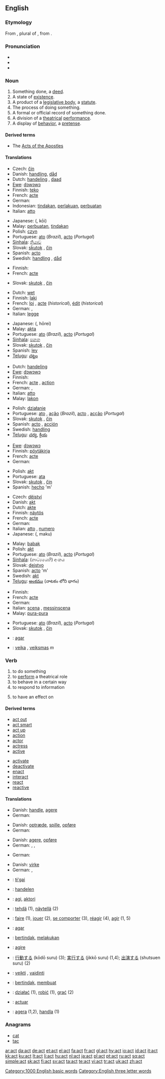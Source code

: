 {{see|ACT}}
{{wikipedia}}
==English==

===Etymology===
From {{L.}} {{term|acta#Latin|ācta|register of events}}, plural of {{term|actum|āctum|decree, law}}, from {{term|ago#Latin|agō|put in motion}}.

===Pronunciation===
* {{IPA|/ækt/}}
* {{audio|en-us-act.ogg|Audio (US)}}
* {{rhymes|ækt}}

===Noun===
{{en-noun}}

# Something done, a [[deed]].
# A state of [[existence]].
# A product of a [[legislative body]], a [[statute]].
# The process of doing something.
# A formal or official record of something done.
# A division of a [[theatrical]] [[performance]].
# A display of [[behavior]], a [[pretense]].

====Derived terms====
* The [[Acts of the Apostles]]

====Translations====
{{trans-top|deed}}
* Czech: [[čin]] {{m}}
* Danish: [[handling]], [[dåd]]
* Dutch: [[handeling]] {{f}}, [[daad]]
* [[Ewe]]: [[dɔwɔwɔ]]
* Finnish: [[teko]]
* French: [[acte]] {{m}}
* German: {{t+|de|Handlung|f}}
* Indonesian: [[tindak|tindakan]], [[laku|perlakuan]], [[buat|perbuatan]]
* Italian: [[atto]] {{m}}
{{trans-mid}}
* Japanese: {{Jpan|[[行為]]}} ({{Jpan|[[こうい]]}}, kōi)
* Malay: [[buat|perbuatan]], [[tindak|tindakan]]
* Polish: [[czyn]]
* Portuguese: [[ato]] {{m}} (''Brazil''), [[acto]] {{m}} (''Portugal'')
* [[Sinhala]]: [[ක්‍රියාව]] {{n}}
* Slovak: [[skutok]] {{m}}, [[čin]] {{m}}
* Spanish: [[acto]] {{m}}
* Swedish: [[handling]] {{c}}, [[dåd]] {{n}}
{{trans-bottom}}

{{trans-top|state of existence}}
* Finnish: {{t|fi|olemassaolo}}
* French: [[acte]] {{m}}
{{trans-mid}}
* Slovak: [[skutok]] {{m}}, [[čin]] {{m}}
{{trans-bottom}}

{{trans-top|statute}}
* Dutch: [[wet]]
* Finnish: [[laki]]
* French: [[loi]] {{f}}, [[acte]] {{m}}(''historical''), [[édit]] {{m}} (''historical'')
* German: {{t+|de|Gesetz|n}}, {{t+|de|Rechtsgeschäft|n}}
* Italian: [[legge]] {{f}}
{{trans-mid}}
* Japanese: {{Jpan|[[法令]]}} ({{Jpan|[[ほうれい]]}}, hōrei)
* Malay: [[akta]]
* Portuguese: [[ato]] {{m}} (''Brazil''), [[acto]] {{m}} (''Portugal'')
* [[Sinhala]]: [[පනත]] {{n}}
* Slovak: [[skutok]] {{m}}, [[čin]] {{m}}
* Spanish: [[ley]] {{f}}
* [[Telugu]]: [[చట్టం]]
{{trans-bottom}}

{{trans-top|process of doing}}
* Dutch: [[handeling]] {{f}}
* [[Ewe]]: [[dɔwɔwɔ]]
* Finnish: {{t|fi|tekeminen}}
* French: [[acte]] {{m}}, [[action]] {{f}}
* German: {{t+|de|Akt|m}}, {{t+|de|Handlung|f}}
* Italian: [[atto]] {{m}}
* Malay: [[lakon]]
{{trans-mid}}
* Polish: [[działanie]]
* Portuguese: [[ato]] {{m}}, [[ação]] {{f}} (''Brazil''), [[acto]] {{m}}, [[acção]] {{f}}(''Portugal'')
* Slovak: [[skutok]] {{m}}, [[čin]] {{m}}
* Spanish: [[acto]] {{m}}, [[acción]] {{f}}
* Swedish: [[handling]] {{c}}
* [[Telugu]]: [[చర్య]], [[క్రియ]]
{{trans-bottom}}

{{trans-top|formal record of something done}}
* [[Ewe]]: [[dɔwɔwɔ]]
* Finnish: [[pöytäkirja]]
* French: [[acte]] {{m}}
* German: {{t+|de|Akte|f}}
{{trans-mid}}
* Polish: [[akt]]
* Portuguese: [[ata]] {{f}}
* Slovak: [[skutok]] {{m}}, [[čin]] {{m}}
* Spanish: [[hecho]] 'm'
{{trans-bottom}}

{{trans-top|division of theatrical performance}}
* Czech: [[dějství]] {{n}}
* Danish: [[akt]]
* Dutch: [[akte]]
* Finnish: [[näytös]]
* French: [[acte]] {{m}}
* German: {{t+|de|Akt|m}}
* Italian: [[atto]] {{m}}, [[numero]] {{m}}
* Japanese: {{Jpan|[[幕]]}} ({{Jpan|[[まく]]}}, maku)
{{trans-mid}}
* Malay: [[babak]]
* Polish: [[akt]]
* Portuguese: [[ato]] {{m}} (''Brazil''), [[acto]] {{m}} (''Portugal'')
* [[Sinhala]]: (නාට්‍යයෙහි) අංකය {{n}}
* Slovak: [[dejstvo]] {{n}}
* Spanish: [[acto]] 'm'
* Swedish: [[akt#Swedish|akt]]
* [[Telugu]]: [[అంకము]] (నాటకం లోని భాగం)
{{trans-bottom}}

{{trans-top|display of behaviour}}
* Finnish: {{t|fi|näytös}}
* French: [[acte]] {{m}}
* German: {{t+|de|Spiel|n}}
* Italian: [[scena]] {{f}}, [[messinscena]] {{f}}
* Malay: [[pura|pura-pura]]
{{trans-mid}}
* Portuguese: [[ato]] {{m}} (''Brazil''), [[acto]] {{m}} (''Portugal'')
* Slovak: [[skutok]] {{m}}, [[čin]] {{m}}
{{trans-bottom}}

{{checktrans-top}}
* {{ttbc|Ido}}: [[agar]]
* {{ttbc|Lithuanian}}: [[veika]] {{f}}, [[veiksmas]] ''m''
{{trans-bottom}}

===Verb===
{{en-verb}}

# to do something
# to [[perform]] a theatrical role
# to behave in a certain way
# to respond to information
# {{chemistry}} to have an effect on

====Derived terms====
{{top2}}
* [[act out]]
* [[act smart]]
* [[act up]]
* [[action]]
* [[actor]]
* [[actress]]
* [[active]]
{{mid2}}
* [[activate]]
* [[deactivate]]
* [[enact]]
* [[interact]]
* [[react]]
* [[reactive]]
{{bottom}}

====Translations====
{{trans-top|to do something}}
* Danish: [[handle]], [[agere]]
* German: {{t+|de|handeln}}
{{trans-mid}}
{{trans-bottom}}

{{trans-top|to perform a theatrical role}}
* Danish: [[optræde]], [[spille]], [[opføre]]
* German: {{t+|de|spielen}}
{{trans-mid}}
{{trans-bottom}}

{{trans-top|to behave in a certain way}}
* Danish: [[agere]], [[opføre]]
* German: {{t+|de|spielen}}, {{t+|de|benehmen}}, {{t+|de|fungieren}}
{{trans-mid}}
{{trans-bottom}}

{{trans-top|to respond to information}}
* German: {{t+|de|agieren}}
{{trans-mid}}
{{trans-bottom}}

{{trans-top|Chemistry: to have an effect on}}
* Danish: [[virke]]
* German: {{t+|de|wirken}}, {{t+|de|agieren}}
{{trans-mid}}
{{trans-bottom}}
{{checktrans-top}}
* {{ttbc|Chemehuevi}}: [[tɨ'gai]]
* {{ttbc|Dutch}}: [[handelen]]
* {{ttbc|Esperanto}}: [[agi]], [[aktori]]
* {{ttbc|Finnish}}: [[tehdä]] (1), [[näytellä]] (2)
* {{ttbc|French}}: [[faire]] (1), [[jouer]] (2), [[se comporter]] (3), [[réagir]] (4), [[agir]] (1, 5)
* {{ttbc|Ido}}: [[agar]]
* {{ttbc|Indonesian}}: [[tindak|bertindak]], [[laku|melakukan]]
* {{ttbc|Italian}}: [[agire]]
{{trans-mid}}
* {{ttbc|Japanese}}: [[行動]]する (kōdō suru) (3); [[実行する]] (jikkō suru) (1,4); [[出演する]] (shutsuen suru) (2)
* {{ttbc|Lithuanian}}: [[veikti]] {{f}}, [[vaidinti]]
* {{ttbc|Malay}}: [[tindak|bertindak]], [[buat|membuat]]
* {{ttbc|Polish}}: [[działać]] (1), [[robić]] (1), [[grać]] (2)
* {{ttbc|Spanish}}: [[actuar]]
* {{ttbc|Swedish}}: [[agera]] (1,2), [[handla]] (1)
{{trans-bottom}}

===Anagrams===
* [[cat]]
* [[tac]]

[[Category:1000 English basic words]]
[[Category:English three letter words]]

[[ar:act]]
[[da:act]]
[[de:act]]
[[et:act]]
[[el:act]]
[[fa:act]]
[[fr:act]]
[[gl:act]]
[[hy:act]]
[[io:act]]
[[id:act]]
[[it:act]]
[[kk:act]]
[[ku:act]]
[[lt:act]]
[[li:act]]
[[hu:act]]
[[nl:act]]
[[ja:act]]
[[pl:act]]
[[pt:act]]
[[ru:act]]
[[sq:act]]
[[simple:act]]
[[sk:act]]
[[fi:act]]
[[sv:act]]
[[ta:act]]
[[te:act]]
[[vi:act]]
[[tr:act]]
[[uk:act]]
[[zh:act]]